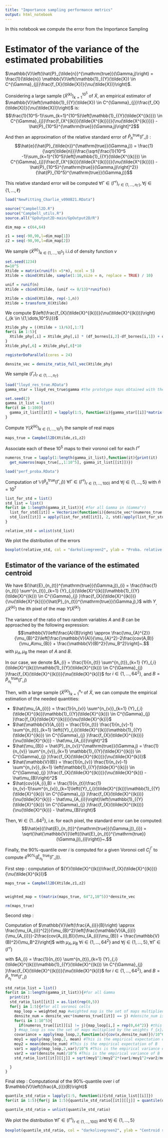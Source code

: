 ```yaml
---
title: "Importance sampling performance metrics"
output: html_notebook
---
```


\newcommand{\Ecal}{\mathcal{Y}}
\newcommand{\Esp}[1]{\mathbb{E}\left[#1\right]}
\newcommand{\Espf}[1]{\mathbb{E}_{f_{X}}\left[#1\right]}
\newcommand{\Espbiais}[1]{\mathbb{E}_{\biais}\left[#1\right]}
\newcommand{\centro}{\gamma}
\newcommand{\Gamm}{\Gamma}
\newcommand{\norm}[1]{\lVert #1 \lVert_{\Ecal}}
\newcommand{\rep}{q_{\Gamm}}
\newcommand{\qgs}{q_{{\Gamm}^{\star}}}
\newcommand{\qgk}{q_{{\Gamm}^{[k]}}}
\newcommand{\scalprodE}[2]{\langle #1,#2\rangle_{\Ecal}}
\newcommand{\scalprod}[2]{\Esp{\scalprodE{#1}{#2}}}
\newcommand{\scalprodomega}[2]{\Esp{\scalprodE{#1}{#2}}}
\newcommand{\biais}{\nu}
\newcommand{\repo}{q^{0}_{\Gamm}}
\newcommand{\Xtildek}{\tilde{X}^{k}}
\newcommand{\Espprod}[1]{\mathbb{E}_{\Omega_{1}, \Omega_{2}}\left[#1\right]}
\newcommand{\var}{\mathbb{V}}
\newcommand{\clust}[2]{C^{#1}_{#2}}
\newcommand{\yinclust}[3]{#1 \in \clust{#2}{#3}}
\newcommand{\card}{\ell}
\newcommand{\campbell}{h}
\newcommand{\aff}{a}
\newcommand{\Jcal}{\mathcal{J}}
\newcommand{\Ytrue}{{Y}}
\newcommand{\Ypred}{\hat{Y}}
\newcommand{\Ysimu}{Y_{simu}}
\newcommand{\camprandom}{H}
\newcommand{\dime}{64}
\newcommand{\Gammaref}{\Gamma^{\star}}
\newcommand{\Gammapred}{\hat\Gamma^{\star}}
\newcommand{\Gammasimu}{\Gamma_{simu}}
\newcommand{\erreurproba}{\varepsilon}
\newcommand{\erreurprobarelative}{\delta}
\newcommand{\erreurprobarelativecoastal}{\erreurprobarelative}

\newcommand{\nbgamma}{100}
\newcommand{\nbpilot}{v}
\newcommand{\ntrue}{n_{t}}
\newcommand{\npred}{n_{pred}}
\newcommand{\nsimu}{n_{\mathrm{simu}}}
\newcommand{\Dspace}{\chi}
\newcommand{\supp}{{\mathrm{supp}}}
\newcommand{\thresh}{t}
\newcommand{\estim}{\hat{E}}
\newcommand{\nbsim}{m_{\mathrm{simu}}}
\newcommand{\ntrain}{n_{\mathrm{train}}}
\newcommand{\ntest}{n_{\mathrm{test}}}
\newcommand{\eqdef}{:=}
\newcommand{\Ypca}{Y^{\mathrm{pca}}}
\newcommand{\Yproj}{Y_{\mathrm{proj}}}
\newcommand{\nvar}{n_{v}}
\newcommand{\nerr}{n_{e}}

In this notebook we compute the error from the Importance Sampling

# Estimator of the variance of the estimated probabilities

$\var\left(\hat{P}_{\tilde{n}}^{\mathrm{true}}(\Gamm,j)\right) = \frac{1}{\tilde{n}} \var\left(\mathbb{1}_{\yinclust{\Ytrue(\tilde{X})}{\Gamm}{j}}\frac{f_{X}(\tilde{X})}{\biais(\tilde{X})}\right)$.

Considering a large sample $(\tilde{X}^{(k)})_{k=1}^{10^5}$ of $\tilde{X}$, an empirical estimator of $\var\left(\mathbb{1}_{\yinclust{\Ytrue(\tilde{X})}{\Gamm}{j}}\frac{f_{X}(\tilde{X})}{\biais(\tilde{X})}\right)$ is: $$\frac{1}{10^5-1}\sum_{k=1}^{10^5}\left[\mathbb{1}_{\yinclust{\Ytrue(\tilde{X^{(k)}})}{\Gamm}{j}}\frac{f_{X^{(k)}}(\tilde{X^{(k)}})}{\biais(\tilde{X^{(k)}})} - \hat{P}_{10^5}^{\mathrm{true}}(\Gamm,j)\right]^2$$

And then an approximation of the relative standard error of $\hat{P}_{\tilde{n}}^{\mathrm{true}}(\Gamm,j)$ : $$\hat{e}(\hat{P}_{\tilde{n}}^{\mathrm{true}}(\Gamm,j)) = \frac{1}{\sqrt{\tilde{n}}}\frac{\sqrt{\frac{1}{10^5 -1}\sum_{k=1}^{10^5}\left[\mathbb{1}_{\yinclust{\Ytrue(\tilde{X^{(k)}})}{\Gamm}{j}}\frac{f_{X^{(k)}}(\tilde{X^{(k)}})}{\biais(\tilde{X^{(k)}})} - \hat{P}_{10^5}^{\mathrm{true}}(\Gamm,j)\right]^2}}{\hat{P}_{10^5}^{\mathrm{true}}(\Gamm,j)}$$ 

This relative standard error will be computed $\forall \Gamm \in (\Gamm^{r})_{r\in \{1,\dots,n_{\Gamm}\}}, \forall j \in \{1,\dots,\card\}$

```r
load("NewFitting_Charlie_v090821.RData")

source("Campbell2D.R")
source("Campbell_utils.R")
source.all("GpOutput2D-main/GpOutput2D/R")
```

```r
dim_map = c(64,64)

z1 = seq(-90,90,l=dim_map[1])
z2 = seq(-90,90,l=dim_map[2])
```

We sample $(\tilde{X}^{(k)})_{k \in \{1,\dots,10^5\}}$ i.i.d of density function $\biais$

```r
set.seed(1234)
n=10^5
Xtilde = matrix(runif(n =5*n), ncol = 5)
Xtilde = cbind(Xtilde, sample(1:10,size = n, replace = TRUE) / 10) 

unif = runif(n) 
Xtilde = cbind(Xtilde, (unif <= 8/13)*runif(n))

Xtilde = cbind(Xtilde, rep(-1,n))
Xtilde = transform_X(Xtilde)

```


We compute $\left(\frac{f_{X}(\tilde{X}^{(k)})}{\biais(\tilde{X}^{(k)})}\right){_{k \in \{1,\dots,10^5\}}}$ 

```r
Xtilde_phy = ((Xtilde + 1)/6)[,1:7]
for(i in 1:5){
  Xtilde_phy[,i] = Xtilde_phy[,i] * (df_bornes[i,2]-df_bornes[i,1]) + df_bornes[i,1]
}
Xtilde_phy[,6] = Xtilde_phy[,6]*10

registerDoParallel(cores = 24)

densite_vec = densite_ratio_full_vec(Xtilde_phy)
```

We sample $(\Gamma_{r})_{r \in \{1,\dots, n_{\Gamm}\}}$

```r
load("lloyd_res_true.RData")
gamma_star = lloyd_res_true$gamma #the prototype maps obtained with the true maps

set.seed(2)
gamma_it_list = list()
for(it in 1:100){
  gamma_it_list[[it]] = lapply(1:5, function(i){gamma_star[[i]]*matrix(runif(64^2,0.8,1.2), ncol = 64, nrow = 64)})
}
```


Compute $Y(\tilde{X}^{(k)})_{k \in \{1,\dots,10^5\}}$ the sample of real maps

```r
maps_true = Campbell2D(Xtilde,z1,z2)

```

Associate each of these $10^5$ maps to their voronoi cell for each $\Gamm^{r}$

```r

numeros_true = lapply(1:length(gamma_it_list),function(it){print(it)
  get_numeros(maps_true[,,1:10^5], gamma_it_list[[it]])})


```

```r
load("perf_proba.RData")
```

Computation of $\var\left(\hat{P}_{\tilde{n}}^{\mathrm{true}}(\Gamm,j)\right)$ $\forall \Gamm \in (\Gamm^{r})_{r\in\{1,\dots,100\}}$ and $\forall j \in \{1,\dots,5\}$ with $\tilde{n} = 10^7$



```r
list_for_std = list()
std_list = list()
for(it in 1:length(gamma_it_list)){ #for all Gamma in (Gamma^r)
  list_for_std[[it]] = Vectorize(function(i){densite_vec*(numeros_true[[it]] == i)})(1:5) 
  std_list[[it]] = apply(list_for_std[[it]], 2, std)/apply(list_for_std[[it]],2,mean)/sqrt(10^7) #for all voronoi cells of Gamma, we compute the relative standard error
}

relative_std = unlist(std_list)

```

We plot the distribution of the errors

```r
boxplot(relative_std, col = "darkolivegreen2", ylab = "Proba. relative standard error", cex.lab=1.3, cex.axis = 1.3) 

```
## Estimator of the variance of the estimated centroid


We have 
$(\estim_{\ntrue}^{\mathrm{true}}(\Gamm,j))_{i} = \frac{\frac{1}{\ntrue} \sum^{\ntrue}_{k=1} \Ytrue_{,i}(\tilde{X}^{(k)})\mathbb{1}_{\yinclust{\Ytrue(\tilde{X}^{(k)})}{\Gamm}{j} }\frac{f_{X}(\tilde{X}^{(k)})}{\biais(\tilde{X}^{k})}}{\hat{P}_{\ntrue}^{\mathrm{true}}(\Gamm,j),}$ 
with $\Ytrue_{,i}(\tilde{X}^{(k)})$ the ith pixel of the map $\Ytrue(\tilde{X}^{(k)})$

The variance of the ratio of two random variables $A$ and $B$ can be approached by the following expression:
$$\var\left(\frac{A}{B}\right) \approx \frac{\mu_{A}^{2}}{\mu_{B}^2}\left[\frac{\var(A)}{\mu_{A}^2}-2\frac{cov(A,B)}{\mu_A\mu_{B}} + \frac{\var(B)^2}{\mu_B^2}\right]~.$$ with $\mu_A,\mu_{B}$ the mean of $A$ and $B$.

In our case,  we denote $A_{i} = \frac{1}{\ntrue} \sum^{\ntrue}_{k=1} \Ytrue_{,i}(\tilde{X}^{(k)})\mathbb{1}_{\yinclust{\Ytrue(\tilde{X}^{(k)})}{\Gamm}{j} }\frac{f_{X}(\tilde{X}^{(k)})}{\biais(\tilde{X}^{k})}$ for $i \in \{1,\dots,64^2\}$,
and $B = \hat{P}_{\ntrue}^{\mathrm{true}}(\Gamm,j)$


Then, with a large sample $(\tilde{X}^{(k)})_{k=1}^{\nvar}$ of $\tilde{X}$, we can compute the empirical estimation of the needed quantities:

  - $\hat{\mu_{A_{i}}} = \frac{1}{\nvar} \sum^{\nvar}_{k=1} \Ytrue_{,i}(\tilde{X}^{(k)})\mathbb{1}_{\yinclust{\Ytrue(\tilde{X}^{(k)})}{\Gamm}{j} }\frac{f_{X}(\tilde{X}^{(k)})}{\biais(\tilde{X}^{k})}$
  - $\hat{\var(A_{i})} = \frac{1}{\ntrue} \frac{1}{\nvar-1} \sum^{\ntrue}_{k=1} \left(\Ytrue_{,i}(\tilde{X}^{(k)})\mathbb{1}_{\yinclust{\Ytrue(\tilde{X}^{(k)})}{\Gamm}{j} }\frac{f_{X}(\tilde{X}^{(k)})}{\biais(\tilde{X}^{k})} - \hat\mu_{A_{i}}\right)^2$
  - $\hat{\mu_{B}} = \hat{P}_{\nvar}^{\mathrm{true}}(\Gamm,j) =  \frac{1}{\nvar} \sum^{\nvar}_{k=1} \mathbb{1}_{\yinclust{\Ytrue(\tilde{X}^{(k)})}{\Gamm}{j} }\frac{f_{X}(\tilde{X}^{(k)})}{\biais(\tilde{X}^{k})}$ 
  - $\hat{\var(B)} = \frac{1}{\nvar} \frac{1}{\nvar-1} \sum^{\nvar}_{k=1} \left(\mathbb{1}_{\yinclust{\Ytrue(\tilde{X}^{(k)})}{\Gamm}{j} }\frac{f_{X}(\tilde{X}^{(k)})}{\biais(\tilde{X}^{k})} - \hat\mu_{B}\right)^2$
  - $\hat{cov}(A_{i},B) = \frac{1}{\ntrue}\frac{1}{\nvar-1}\sum^{\nvar}_{k=1}\left(\Ytrue_{,i}(\tilde{X}^{(k)})\mathbb{1}_{\yinclust{\Ytrue(\tilde{X}^{(k)})}{\Gamm}{j} }\frac{f_{X}(\tilde{X}^{(k)})}{\biais(\tilde{X}^{k})} - \hat\mu_{A_{i}}\right)\left(\mathbb{1}_{\yinclust{\Ytrue(\tilde{X}^{(k)})}{\Gamm}{j} }\frac{f_{X}(\tilde{X}^{(k)})}{\biais(\tilde{X}^{k})} - \hat\mu_{B}\right)$

Then,  $\forall i \in \{1\dots64^2\}$, i.e. for each pixel, the standard error can be computed: 
$$\hat{e}((\estim_{\ntrue}^{\mathrm{true}}(\Gamm,j))_{i}) = \sqrt{\hat{\var}\left((\estim_{\ntrue}^{\mathrm{true}}(\Gamm,j))_{i}\right)}~.$$

Finally, the $90\%$-quantile over $i$ is computed for a given Voronoi cell $\clust{\Gamm}{j}$ to compute $\hat{e}^{90\%}(\estim_{\ntrue}^{\mathrm{true}}(\Gamm,j))$.


First step : computation of $\Ytrue(\tilde{X}^{(k)})\frac{f_{X}(\tilde{X}^{(k)})}{\biais(\tilde{X}^{k})}$

```r
maps_true = Campbell2D(Xtilde,z1,z2)


weighted_map = t(matrix(maps_true, 64^2,10^5))*densite_vec

rm(maps_true)
```

Second step : 

Computation of $\var\left(\frac{A_{i}}{B}\right) \approx \frac{\mu_{A_{i}}^{2}}{\mu_{B}^2}\left[\frac{\var(A_{i})}{\mu_{A_{i}}}-2\frac{cov(A_{i},B)}{\mu_{A_{i}}\mu_{B}} + \frac{\var(B)^2}{\mu_B^2}\right]$ with $\mu_A,\mu_{B}$ $\forall i \in \{1,\dots,64^2\}$ and $\forall j \in \{1,\dots,5\}, \forall \Gamm \in (\Gamm^{r})$

with $A_{i} = \frac{1}{\ntrue} \sum^{\ntrue}_{k=1} \Ytrue_{,i}(\tilde{X}^{(k)})\mathbb{1}_{\yinclust{\Ytrue(\tilde{X}^{(k)})}{\Gamm}{j} }\frac{f_{X}(\tilde{X}^{(k)})}{\biais(\tilde{X}^{k})}$ for $i \in \{1,\dots,64^2\}$,
and $B = \hat{P}_{\ntrue}^{\mathrm{true}}(\Gamm,j)$
```r
std_ratio_list = list()
for(it in 1:length(gamma_it_list)){#for all Gamma
  print(it)
  std_ratio_list[[it]] = as.list(rep(0,5)) 
  for(j in 1:5){#for all voronoi cells
    map_loop = weighted_map #weighted map is the set of maps multiplied by the weights f_{x}/mu
    densite_num = densite_vec*(numeros_true[[it]] == j) #densite_num is the vector of the weights multiplied by the characteristic function of the voronoi cell
    for(i in 1:10^5){
      if(numeros_true[[it]][i] != j){map_loop[i,] = rep(0,64^2)} #this 
    } #map_loop is now the set of maps multiplied by the weights f_{x}/mu multiplied by the characteristic function of the voronoi cell
    covariance = apply(map_loop,2,function(x){cov(x,densite_num)})/10^6 #this is the covariance between Ai and B for all i
    moy1 = apply(map_loop,2, mean) #This is the empirical expectation of Ai for all i
    moy2 = mean(densite_num) #This is the empirical expectation of B 
    var1 = apply(map_loop,2,var)/10^6 #This is the empirical variance of Ai for all i
    var2 = var(densite_num)/10^6 #This is the empirical variance of B
    std_ratio_list[[it]][[j]] = sqrt(moy1^2/moy2^2*(var1/moy1^2+var2/moy2^2-2*covariance/moy1/moy2)) #This is the empirical standard error of the ratio

  }
}
```

Final step : Computational of the $90\%$-quantile over i of $\var\left(\frac{A_{i}}{B}\right)$
```r
quantile_std_ratio = lapply(1:5, function(i){std_ratio_list[[i]]})
for(it in 1:5){for(j in 1:5){quantile_std_ratio[[it]][[j]] = quantile(quantile_std_ratio[[it]][[j]], 0.9)}}

quantile_std_ratio = unlist(quantile_std_ratio)
```

We plot the distribution $\forall \Gamm \in (\Gamm^{r})_{r\in\{1,\dots,100\}}$ and $\forall j \in \{1,\dots,5\}$

```r
boxplot(quantile_std_ratio, col = "darkolivegreen2", ylab = "Centroid standard error",cex.lab=1.3, cex.axis = 1.3)
```






